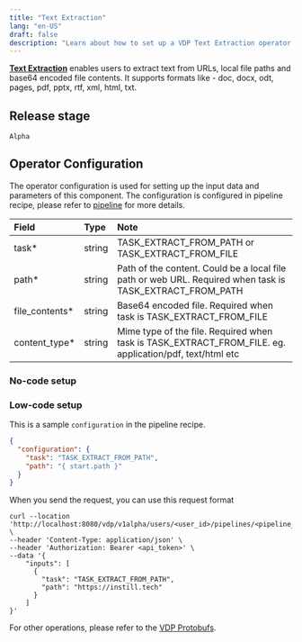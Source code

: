 ```yaml
---
title: "Text Extraction"
lang: "en-US"
draft: false
description: "Learn about how to set up a VDP Text Extraction operator https://github.com/instill-ai/vdp"
---
```


[**Text Extraction**](textextraction) enables users to extract text from URLs, local file paths and base64 encoded file contents. It supports formats like - doc, docx, odt, pages, pdf, pptx, rtf, xml, html, txt.

## Release stage

`Alpha`

## Operator Configuration

The operator configuration is used for setting up the input data and parameters of this component. The configuration is configured in pipeline recipe, please refer to [pipeline](/docs/vdp/core-concepts/pipeline) for more details.

| Field           | Type   | Note                                                                                                     |
| :-------------- | :----- | :------------------------------------------------------------------------------------------------------- |
| task\*          | string | TASK_EXTRACT_FROM_PATH or TASK_EXTRACT_FROM_FILE                                                         |
| path\*          | string | Path of the content. Could be a local file path or web URL. Required when task is TASK_EXTRACT_FROM_PATH |
| file_contents\* | string | Base64 encoded file. Required when task is TASK_EXTRACT_FROM_FILE                                        |
| content_type\*  | string | Mime type of the file. Required when task is TASK_EXTRACT_FROM_FILE. eg. application/pdf, text/html etc  |

### No-code setup

### Low-code setup

This is a sample `configuration` in the pipeline recipe.

```json
{
  "configuration": {
    "task": "TASK_EXTRACT_FROM_PATH",
    "path": "{ start.path }"
  }
}
```

When you send the request, you can use this request format

```shell
curl --location 'http://localhost:8080/vdp/v1alpha/users/<user_id>/pipelines/<pipeline_id>/trigger' \
--header 'Content-Type: application/json' \
--header 'Authorization: Bearer <api_token>' \
--data '{
    "inputs": [
      {
        "task": "TASK_EXTRACT_FROM_PATH",
        "path": "https://instill.tech"
      }
    ]
}'
```

For other operations, please refer to the [VDP Protobufs](https://buf.build/instill-ai/protobufs).
